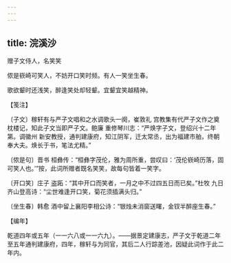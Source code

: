 ```yaml
---
---
---
```

title: 浣溪沙
---



赠子文侍人，名笑笑





侬是嵚崎可笑人，不妨开口笑时频。有人一笑坐生春。

歌欲颦时还浅笑，醉逢笑处却轻颦。宜颦宜笑越精神。





【笺注】


〔子文〕稼轩有与严子文唱和之水调歌头一阕，崔敦礼 宫教集有代严子文作之奠枕楼记，知此子文当即严子文。鲍廉 重修琴川志：“严焕字子文，登绍兴十二年第。调徽州 新安教授，通判建康府，知江阴军，迁太常丞，出为福建市舶，终朝奉大夫。焕长于书，笔法尤精。”

〔侬是句〕晋书 桓彝传：“桓彝字茂伦，雅为周所重，尝叹曰：‘茂伦嵚崎历落，固可笑人也。’”按，此词所赠者既名笑笑，故每句皆着一笑字。

〔开口笑〕庄子 盗跖：“其中开口而笑者，一月之中不过四五日而已矣。”杜牧 九日齐山登高诗：“尘世难逢开口笑，菊花须插满头归。”

〔坐生春〕韩愈 酒中留上襄阳李相公诗：“银烛未消窗送曙，金钗半醉座生春。”





【编年】


乾道四年或五年（一一六八或一一六九）。——据景定建康志，严子文于乾道二年至五年通判建康府，四年，稼轩与为同官，其后二人行踪差池，因疑此词作于此二年内。